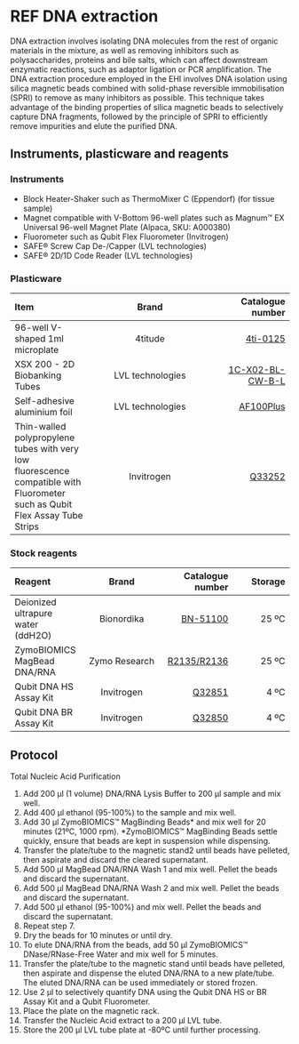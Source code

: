 # REF DNA extraction {#ref-dna-extraction}
DNA extraction involves isolating DNA molecules from the rest of organic materials in the mixture, as well as removing inhibitors such as polysaccharides, proteins and bile salts, which can affect downstream enzymatic reactions, such as adaptor ligation or PCR amplification. The DNA extraction procedure employed in the EHI involves DNA isolation using silica magnetic beads combined with solid-phase reversible immobilisation (SPRI) to remove as many inhibitors as possible. This technique takes advantage of the binding properties of silica magnetic beads to selectively capture DNA fragments, followed by the principle of SPRI to efficiently remove impurities and elute the purified DNA.

## Instruments, plasticware and reagents
### Instruments {-}
- Block Heater-Shaker such as ThermoMixer C (Eppendorf) (for tissue sample)
- Magnet compatible with V-Bottom 96-well plates such as Magnum™ EX Universal 96-well Magnet Plate (Alpaca, SKU: A000380)
- Fluorometer such as Qubit Flex Fluorometer (Invitrogen)
- SAFE® Screw Cap De-/Capper (LVL technologies)
- SAFE® 2D/1D Code Reader (LVL technologies)

### Plasticware {-}
| Item      | Brand | Catalogue number        |
| :---        |    :----:   |          ---: |
| 96-well V-shaped 1ml microplate | 4titude  | [4ti-0125](https://www.azenta.com/products/96-round-deep-well-storage-microplate-magnetic-separators)  |
| XSX 200 - 2D Biobanking Tubes | LVL technologies  | [1C-X02-BL-CW-B-L](https://www.lvl-technologies.com/en/sample-storage/safe-2d-tubes-engl/safe-96-xt-2D) |
| Self-adhesive aluminium foil | LVL technologies  | [AF100Plus](https://www.lvl-technologies.com/en/sample-storage/sealing-foils/aluminium-self-adhesive)  |
| Thin-walled polypropylene tubes with very low fluorescence compatible with Fluorometer such as Qubit Flex Assay Tube Strips | Invitrogen  | [Q33252](https://www.thermofisher.com/order/catalog/product/Q33252)  |

### Stock reagents {-}
| Reagent      | Brand | Catalogue number        | Storage       |
| :---        |    :----:   |          ---: |          ---: |
| Deionized ultrapure water (ddH2O) | Bionordika  | [BN-51100](https://www.bionordika.se/bn-51100/)    |   25 ºC   |
| ZymoBIOMICS MagBead DNA/RNA | Zymo Research |  [R2135/R2136](https://zymoresearch.eu/products/zymobiomics-magbead-dna-rna) | 25 ºC |
| Qubit DNA HS Assay Kit  | Invitrogen | [Q32851](https://www.thermofisher.com/order/catalog/product/Q32851) | 4 ºC  |
| Qubit DNA BR Assay Kit  | Invitrogen | [Q32850](https://www.thermofisher.com/order/catalog/product/Q32851)  | 4 ºC  |



## Protocol
Total Nucleic Acid Purification

1. Add 200 µl (1 volume) DNA/RNA Lysis Buffer to 200 µl sample and mix well.
2. Add 400 µl ethanol (95-100%) to the sample and mix well.
3. Add 30 µl ZymoBIOMICS™ MagBinding Beads* and mix well for 20 minutes (21ºC, 1000 rpm).
*ZymoBIOMICS™ MagBinding Beads settle quickly, ensure that beads are
kept in suspension while dispensing.
4. Transfer the plate/tube to the magnetic stand2 until beads have pelleted, then aspirate and discard the cleared supernatant.
5. Add 500 µl MagBead DNA/RNA Wash 1 and mix well. Pellet the beads and discard the supernatant.
6. Add 500 µl MagBead DNA/RNA Wash 2 and mix well. Pellet the beads and discard the supernatant.
7. Add 500 µl ethanol (95-100%) and mix well. Pellet the beads and discard the supernatant.
8. Repeat step 7.
9. Dry the beads for 10 minutes or until dry.
10. To elute DNA/RNA from the beads, add 50 µl ZymoBIOMICS™ DNase/RNase-Free Water and mix well for 5 minutes.
11. Transfer the plate/tube to the magnetic stand until beads have pelleted, then aspirate and dispense the eluted DNA/RNA to a new plate/tube. The eluted DNA/RNA can be used immediately or stored frozen.
12. Use 2 µl to selectively quantify DNA using the Qubit DNA HS or BR Assay Kit and a Qubit Fluorometer.
12. Place the plate on the magnetic rack. 
13. Transfer the Nucleic Acid extract to a 200 µl LVL tube. 
14. Store the 200 µl LVL tube plate at -80ºC until further processing.


